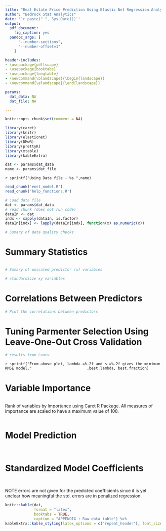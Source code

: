 ```yaml
---
title: "Real Estate Price Prediction Using Elastic Net Regression Analysis"
author: "Bedrock Stat Analytics"
date: '`r paste(" ", Sys.Date())`'
output: 
  pdf_document:
    fig_caption: yes
  pandoc_args: [
      "--number-sections",
      "--number-offset=1"
    ]

header-includes:
- \usepackage{pdflscape}
- \usepackage{booktabs}
- \usepackage{longtable}
- \newcommand{\blandscape}{\begin{landscape}}
- \newcommand{\elandscape}{\end{landscape}}

params:
  dat_data: NA
  dat_file: NA

---
```

<style type="text/css">

h1.title {
  font-size: 24px;
  font-weight: normal;
}
h3 {
  font-weight:normal;
}
.reveal section img { 
  background:none; 
  border:none; 
  box-shadow:none; 
  }
</style>

```r
knitr::opts_chunk$set(comment = NA)
```

```r
library(caret)
library(knitr)
library(elasticnet)
library(DMwR)
library(prettyR)
library(xtable)
library(kableExtra)
```

```r
dat <- params$dat_data
name <- params$dat_file
``` 
`r sprintf("Using Data file - %s.",name) `

```r
read_chunk('enet_model.R')
read_chunk('help_functions.R')
```

```r
# Load data file
dat <- params$dat_data
# read chunk (does not run code)
dataIn <- dat
indx <- sapply(dataIn, is.factor)
dataIn[indx] <- lapply(dataIn[indx], function(x) as.numeric(x))
```


```r
# Sumary of data quality checks 
```


# Summary Statistics
```r
```
```r
# Sumary of unscaled predictor (x) variables  
```
```r
# standardiize xy variables
```

# Correlations Between Predictors
```r
# Plot the correlations between predictors
```

# Tuning Parmenter Selection Using Leave-One-Out Cross Validation
```r
# results from Loocv
```
`r sprintf("From above plot, lambda =%.2f and s =%.2f gives the minimum RMSE model."
                        ,best.lambda, best.fraction) `


# Variable Importance
```r
```

Rank of variables by Importance using Caret R Package. All measures of importance are scaled to have a maximum value of 100.

```r
```

# Model Prediction
```r
```
```r
```

# Standardized Model Coefficients
```r
```
```r
```
NOTE errors are not given for the predicted coefficients since it is yet unclear how meaningful the std. errors are in penalized regression.


\blandscape 
```r
knitr::kable(dat, 
             format = "latex",
             booktabs = TRUE,
             caption = "APPENDIX : Raw data table") %>%
kableExtra::kable_styling(latex_options = c("repeat_header"), font_size = 7) 
``` 
\elandscape 
